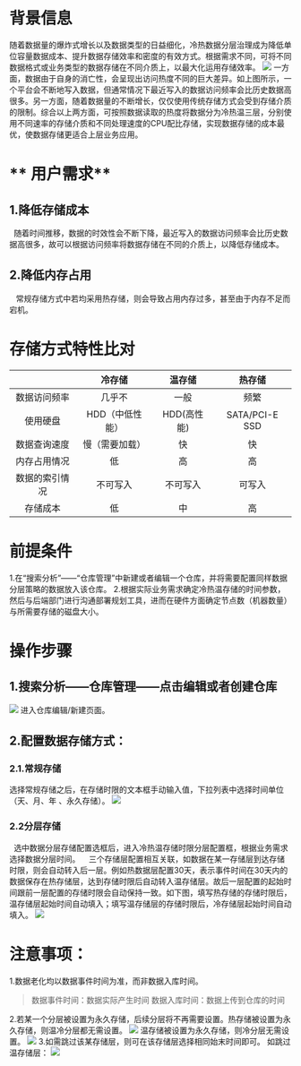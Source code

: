# **背景信息**
   随着数据量的爆炸式增长以及数据类型的日益细化，冷热数据分层治理成为降低单位容量数据成本、提升数据存储效率和密度的有效方式。根据需求不同，可将不同数据格式或业务类型的数据存储在不同介质上，以最大化运用存储效率。
![](https://dn-odum9helk.qbox.me/FnJYugvxYIraSddkffuGB7ae-utH)
   一方面，数据由于自身的消亡性，会呈现出访问热度不同的巨大差异。如上图所示，一个平台会不断地写入数据，但通常情况下最近写入的数据访问频率会比历史数据高很多。另一方面，随着数据量的不断增长，仅仅使用传统存储方式会受到存储介质的限制。综合以上两方面，可按照数据读取的热度将数据分为冷热温三层，分别使用不同速率的存储介质和不同处理速度的CPU配比存储，实现数据存储的成本最优，使数据存储更适合上层业务应用。
# ** 用户需求**
## **1.降低存储成本**
   随着时间推移，数据的时效性会不断下降，最近写入的数据访问频率会比历史数据高很多，故可以根据访问频率将数据存储在不同的介质上，以降低存储成本。

## **2.降低内存占用**
   常规存储方式中若均采用热存储，则会导致占用内存过多，甚至由于内存不足而宕机。

# **存储方式特性比对**
|  |冷存储|温存储|热存储
|:--:|:--:|:--:|:--:
|数据访问频率|几乎不|一般|频繁|
|使用硬盘|HDD（中低性能）|HDD(高性能)|SATA/PCI-E SSD
|数据查询速度|慢（需要加载）|快|快|
|内存占用情况|低|高|高
|数据的索引情况|不可写入|不可写入|可写入|
|存储成本|低|中|高|

# **前提条件**
1.在“搜索分析”——“仓库管理”中新建或者编辑一个仓库，并将需要配置同样数据分层策略的数据放入该仓库。
2.根据实际业务需求确定冷热温存储的时间参数，然后与后端部门进行沟通部署规划工具，进而在硬件方面确定节点数（机器数量）与所需要存储的磁盘大小。
# **操作步骤**
## **1.搜索分析——仓库管理——点击编辑或者创建仓库**
![](https://dn-odum9helk.qbox.me/Fj7RS6L5fJ20s7GpNSJKdqEid9oB)
进入仓库编辑/新建页面。

## **2.配置数据存储方式：**
### **2.1.常规存储**
   选择常规存储之后，在存储时限的文本框手动输入值，下拉列表中选择时间单位（天、月、年 、永久存储）。
![](https://dn-odum9helk.qbox.me/FuUGtG5jLpdoX2Ec2LVis1aRMUhd)
### **2.2分层存储**
   选中数据分层存储配置选框后，进入冷热温存储时限分层配置框，根据业务需求选择数据分层时间。
   三个存储层配置相互关联，如数据在某一存储层到达存储时限，则会自动转入后一层。例如热数据层配置30天，表示事件时间在30天内的数据保存在热存储层，达到存储时限后自动转入温存储层。故后一层配置的起始时间跟前一层配置的存储时限会自动保持一致。如下图，填写热存储的存储时限后，温存储层起始时间自动填入；填写温存储层的存储时限后，冷存储层起始时间自动填入。
![](https://dn-odum9helk.qbox.me/FmAL5N5_ryF2WOhqeQlnO5ZoI64h)
# **注意事项：**
1.数据老化均以数据事件时间为准，而非数据入库时间。
> 数据事件时间：数据实际产生时间
> 数据入库时间：数据上传到仓库的时间

2.若某一个分层被设置为永久存储，后续分层将不再需要设置。热存储被设置为永久存储，则温冷分层都无需设置。
![](https://dn-odum9helk.qbox.me/FvNqTZBGNCSMefUKmk3Xrodg0vtf)
温存储被设置为永久存储，则冷分层无需设置。
![](https://dn-odum9helk.qbox.me/Fop-EiMk0X0Sjbw-S3au0XbOBUCE)
3.如需跳过该某存储层，则可在该存储层选择相同始末时间即可。
如跳过温存储层：
![](https://dn-odum9helk.qbox.me/Fp7LrTpe3Cxd6RY6e-CDJ6cpCqrD)
    
  
 
 

